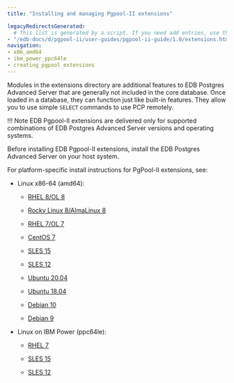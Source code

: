 ```yaml
---
title: "Installing and managing Pgpool-II extensions"

legacyRedirectsGenerated:
  # This list is generated by a script. If you need add entries, use the `legacyRedirects` key.
- "/edb-docs/d/pgpool-ii/user-guides/pgpool-ii-guide/1.0/extensions.html"
navigation:
- x86_amd64
- ibm_power_ppc64le
- creating_pgpool_extensions
---
```


Modules in the extensions directory are additional features to EDB Postgres Advanced Server that are generally not included in the core database. Once loaded in a database, they can function just like built-in features. They allow you to use simple `SELECT` commands to use PCP remotely.

!!! Note
    EDB Pgpool-II extensions are delivered only for supported combinations of EDB Postgres Advanced Server versions and operating systems.

Before installing EDB Pgpool-II extensions, install the EDB Postgres Advanced Server on your host system.

For platform-specific install instructions for PgPool-II extensions, see:

- Linux x86-64 (amd64):
  - [RHEL 8/OL 8](x86_amd64/01_pgpoolext_rhel8_x86)

  - [Rocky Linux 8/AlmaLinux 8](x86_amd64/02_pgpoolext_other_linux8_x86)
  - [RHEL 7/OL 7](x86_amd64/03_pgpoolext_rhel7_x86)
  - [CentOS 7](x86_amd64/04_pgpoolext_centos7_x86)
  - [SLES 15](x86_amd64/05_pgpoolext_sles15_x86)
  - [SLES 12](x86_amd64/06_pgpoolext_sles12_x86)
  - [Ubuntu 20.04](x86_amd64/07_pgpoolext_ubuntu20_x86)
  - [Ubuntu 18.04](x86_amd64/07a_pgpoolext_ubuntu18_x86)
  - [Debian 10](x86_amd64/08_pgpoolext_deb10_x86)
  - [Debian 9](x86_amd64/08a_pgpoolext_deb9_x86)

- Linux on IBM Power (ppc64le):
  - [RHEL 7](ibm_power_ppc64le/10_pgpoolext_rhel7_ppcle)

  - [SLES 15](ibm_power_ppc64le/11_pgpoolext_sles15_ppcle)
  - [SLES 12](ibm_power_ppc64le/12_pgpoolext_sles12_ppcle)

